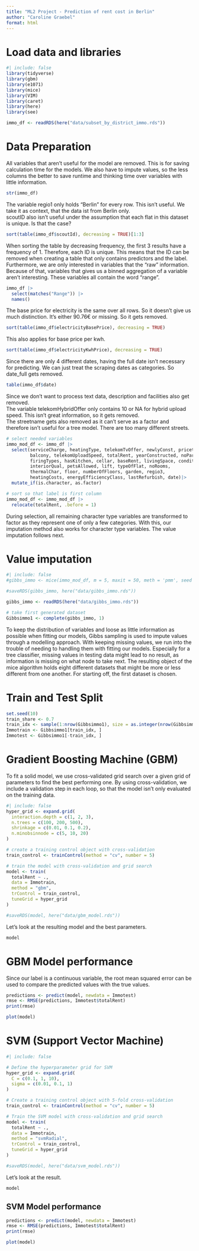```yaml
---
title: "ML2 Project - Prediction of rent cost in Berlin"
author: "Caroline Graebel"
format: html
---
```


# Load data and libraries
```r
#| include: false
library(tidyverse)
library(gbm)
library(e1071)
library(mice)
library(VIM)
library(caret)
library(here)
library(see)

immo_df <- readRDS(here("data/subset_by_district_immo.rds"))
```

# Data Preparation
All variables that aren't useful for the model are removed. This is for 
saving calculation time for the models. We also have to impute values,
so the less columns the better to save runtime and thinking time over variables with
little information.
```r
str(immo_df)
```
The variable regio1 only holds "Berlin" for every row. This isn't useful. We take
it as context, that the data ist from Berlin only. <br>
scoutID also isn't useful under the assumption that each flat in this dataset is
unique. Is that the case?
```r
sort(table(immo_df$scoutId), decreasing = TRUE)[1:3]
```
When sorting the table by decreasing frequency, the first 3 results have a frequency
of 1. Therefore, each ID is unique. This means that the ID can be removed when
creating a table that only contains predictors and the label. <br>
Furthermore, we are only interested in variables that the "raw" information.
Because of that, variables that gives us a binned aggregation of a variable
aren't interesting. These variables all contain the word
"range".
```r
immo_df |>
  select(matches("Range")) |>
  names()
```
The base price for electricity is the same over all rows. So it doesn't give us
much distinction. It's either 90.76€ or missing. So it gets removed.
```r
sort(table(immo_df$electricityBasePrice), decreasing = TRUE)
```
This also applies for base price per kwh.
```r
sort(table(immo_df$electricityKwhPrice), decreasing = TRUE)
```
Since there are only 4 different dates, having the full date isn't necessary for
predicting. We can just treat the scraping dates as categories. So date_full gets
removed.
```r
table(immo_df$date)
```
Since we don't want to process text data, description and facilities also get
removed. <br>
The variable telekomHybridOffer only contains 10 or NA for hybrid upload speed. This
isn't great information, so it gets removed. <br>
The streetname gets also removed as it can't serve as a factor and therefore
isn't useful for a tree model. There are too many different streets.
```r
# select needed variables
immo_mod_df <- immo_df |>
  select(serviceCharge, heatingType, telekomTvOffer, newlyConst, pricetrend,
         balcony, telekomUploadSpeed, totalRent, yearConstructed, noParkSpaces,
         firingTypes, hasKitchen, cellar, baseRent, livingSpace, condition,
         interiorQual, petsAllowed, lift, typeOfFlat, noRooms,
         thermalChar, floor, numberOfFloors, garden, regio3,
         heatingCosts, energyEfficiencyClass, lastRefurbish, date)|>
  mutate_if(is.character, as.factor)

# sort so that label is first column
immo_mod_df <- immo_mod_df |>
  relocate(totalRent, .before = 1)
```
During selection, all remaining character type variables are transformed to factor
as they represent one of only a few categories. With this, our imputation method
also works for character type variables. The value imputation follows next.

# Value imputation
```r
#| include: false
#gibbs_immo <- mice(immo_mod_df, m = 5, maxit = 50, meth = 'pmm', seed = 600)

#saveRDS(gibbs_immo, here("data/gibbs_immo.rds"))

gibbs_immo <- readRDS(here("data/gibbs_immo.rds"))

# take first generated dataset
Gibbsimmo1 <- complete(gibbs_immo, 1)
```
To keep the distribution of variables and loose as little information as possible
when fitting our models, Gibbs sampling is used to impute values through a modelling
approach. With keeping missing values, we run into the trouble of needing to handling
them with fitting our models. Especially for a tree classifier, missing values
in testing data might lead to no result, as information is missing on what node
to take next. The resulting object of the mice algorithm holds eight different
datasets that might be more or less different from one another. For starting off,
the first dataset is chosen.

# Train and Test Split
```r
set.seed(10)
train_share <- 0.7
train_idx <- sample(1:nrow(Gibbsimmo1), size = as.integer(nrow(Gibbsimmo1) * train_share))
Immotrain <- Gibbsimmo1[train_idx, ]
Immotest <- Gibbsimmo1[-train_idx, ]
```

# Gradient Boosting Machine (GBM)
To fit a solid model, we use cross-validated grid search over a given grid of parameters
to find the best performing one. By using cross-validation, we include a validation step
in each loop, so that the model isn't only evaluated on the training data.
```r
#| include: false
hyper_grid <- expand.grid(
  interaction.depth = c(1, 2, 3),
  n.trees = c(100, 200, 500),
  shrinkage = c(0.01, 0.1, 0.2),
  n.minobsinnode = c(5, 10, 20)
)

# create a training control object with cross-validation
train_control <- trainControl(method = "cv", number = 5)

# train the model with cross-validation and grid search
model <- train(
  totalRent ~ .,
  data = Immotrain,
  method = "gbm",
  trControl = train_control,
  tuneGrid = hyper_grid
)

#saveRDS(model, here("data/gbm_model.rds"))
```
Let's look at the resulting model and the best parameters.
```r
model
```

# GBM Model performance
Since our label is a continuous variable, the root mean squared error can be used
to compare the predicted values with the true values.
```r
predictions <- predict(model, newdata = Immotest)
rmse <- RMSE(predictions, Immotest$totalRent)
print(rmse)
```
```r
plot(model)
```
# SVM (Support Vector Machine)

```r
#| include: false

# Define the hyperparameter grid for SVM
hyper_grid <- expand.grid(
  C = c(0.1, 1, 10),
  sigma = c(0.01, 0.1, 1)
)

# Create a training control object with 5-fold cross-validation
train_control <- trainControl(method = "cv", number = 5)

# Train the SVM model with cross-validation and grid search
model <- train(
  totalRent ~ .,
  data = Immotrain,
  method = "svmRadial",
  trControl = train_control,
  tuneGrid = hyper_grid
)

#saveRDS(model, here("data/svm_model.rds"))
```
Let's look at the result.
```r
model
```
## SVM Model performance
```r
predictions <- predict(model, newdata = Immotest)
rmse <- RMSE(predictions, Immotest$totalRent)
print(rmse)
```
```r
plot(model)
```

